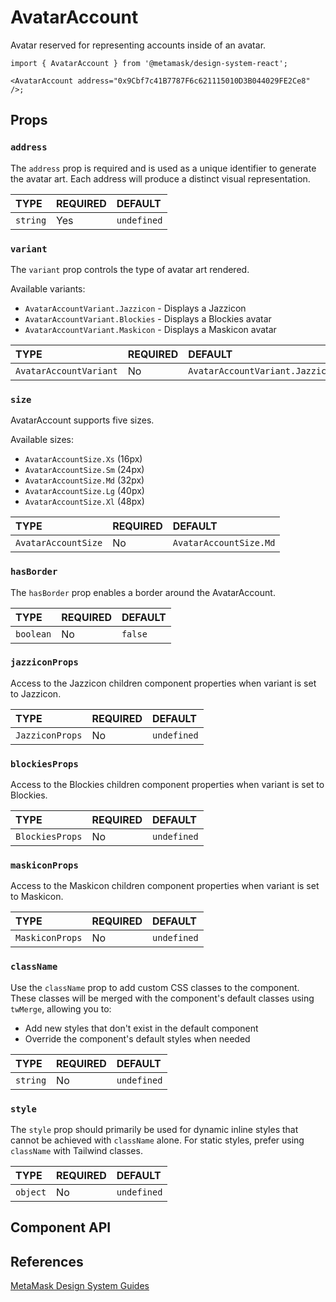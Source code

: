 

# AvatarAccount

Avatar reserved for representing accounts inside of an avatar.

```tsx
import { AvatarAccount } from '@metamask/design-system-react';

<AvatarAccount address="0x9Cbf7c41B7787F6c621115010D3B044029FE2Ce8" />;
```

<Canvas of={AvatarAccountStories.Default} />

## Props

### `address`

The `address` prop is required and is used as a unique identifier to generate the avatar art. Each address will produce a distinct visual representation.

<table>
  <thead>
    <tr>
      <th align="left">TYPE</th>
      <th align="left">REQUIRED</th>
      <th align="left">DEFAULT</th>
    </tr>
  </thead>
  <tbody>
    <tr>
      <td align="left">
        <code>string</code>
      </td>
      <td align="left">Yes</td>
      <td align="left">
        <code>undefined</code>
      </td>
    </tr>
  </tbody>
</table>

<Canvas of={AvatarAccountStories.Address} />

### `variant`

The `variant` prop controls the type of avatar art rendered.

Available variants:
- `AvatarAccountVariant.Jazzicon` - Displays a Jazzicon
- `AvatarAccountVariant.Blockies` - Displays a Blockies avatar
- `AvatarAccountVariant.Maskicon` - Displays a Maskicon avatar

<table>
  <thead>
    <tr>
      <th align="left">TYPE</th>
      <th align="left">REQUIRED</th>
      <th align="left">DEFAULT</th>
    </tr>
  </thead>
  <tbody>
    <tr>
      <td align="left">
        <code>AvatarAccountVariant</code>
      </td>
      <td align="left">No</td>
      <td align="left">
        <code>AvatarAccountVariant.Jazzicon</code>
      </td>
    </tr>
  </tbody>
</table>

<Canvas of={AvatarAccountStories.Variant} />

### `size`

AvatarAccount supports five sizes.

Available sizes:
- `AvatarAccountSize.Xs` (16px)
- `AvatarAccountSize.Sm` (24px)
- `AvatarAccountSize.Md` (32px)
- `AvatarAccountSize.Lg` (40px)
- `AvatarAccountSize.Xl` (48px)

<table>
  <thead>
    <tr>
      <th align="left">TYPE</th>
      <th align="left">REQUIRED</th>
      <th align="left">DEFAULT</th>
    </tr>
  </thead>
  <tbody>
    <tr>
      <td align="left">
        <code>AvatarAccountSize</code>
      </td>
      <td align="left">No</td>
      <td align="left">
        <code>AvatarAccountSize.Md</code>
      </td>
    </tr>
  </tbody>
</table>

<Canvas of={AvatarAccountStories.Size} />

### `hasBorder`

The `hasBorder` prop enables a border around the AvatarAccount.

<table>
  <thead>
    <tr>
      <th align="left">TYPE</th>
      <th align="left">REQUIRED</th>
      <th align="left">DEFAULT</th>
    </tr>
  </thead>
  <tbody>
    <tr>
      <td align="left">
        <code>boolean</code>
      </td>
      <td align="left">No</td>
      <td align="left">
        <code>false</code>
      </td>
    </tr>
  </tbody>
</table>

<Canvas of={AvatarAccountStories.HasBorder} />

### `jazziconProps`

Access to the Jazzicon children component properties when variant is set to Jazzicon.

<table>
  <thead>
    <tr>
      <th align="left">TYPE</th>
      <th align="left">REQUIRED</th>
      <th align="left">DEFAULT</th>
    </tr>
  </thead>
  <tbody>
    <tr>
      <td align="left">
        <code>JazziconProps</code>
      </td>
      <td align="left">No</td>
      <td align="left">
        <code>undefined</code>
      </td>
    </tr>
  </tbody>
</table>

### `blockiesProps`

Access to the Blockies children component properties when variant is set to Blockies.

<table>
  <thead>
    <tr>
      <th align="left">TYPE</th>
      <th align="left">REQUIRED</th>
      <th align="left">DEFAULT</th>
    </tr>
  </thead>
  <tbody>
    <tr>
      <td align="left">
        <code>BlockiesProps</code>
      </td>
      <td align="left">No</td>
      <td align="left">
        <code>undefined</code>
      </td>
    </tr>
  </tbody>
</table>

### `maskiconProps`

Access to the Maskicon children component properties when variant is set to Maskicon.

<table>
  <thead>
    <tr>
      <th align="left">TYPE</th>
      <th align="left">REQUIRED</th>
      <th align="left">DEFAULT</th>
    </tr>
  </thead>
  <tbody>
    <tr>
      <td align="left">
        <code>MaskiconProps</code>
      </td>
      <td align="left">No</td>
      <td align="left">
        <code>undefined</code>
      </td>
    </tr>
  </tbody>
</table>

### `className`

Use the `className` prop to add custom CSS classes to the component. These classes will be merged with the component's default classes using `twMerge`, allowing you to:

- Add new styles that don't exist in the default component
- Override the component's default styles when needed

<table>
  <thead>
    <tr>
      <th align="left">TYPE</th>
      <th align="left">REQUIRED</th>
      <th align="left">DEFAULT</th>
    </tr>
  </thead>
  <tbody>
    <tr>
      <td align="left">
        <code>string</code>
      </td>
      <td align="left">No</td>
      <td align="left">
        <code>undefined</code>
      </td>
    </tr>
  </tbody>
</table>

### `style`

The `style` prop should primarily be used for dynamic inline styles that cannot be achieved with `className` alone. For static styles, prefer using `className` with Tailwind classes.

<table>
  <thead>
    <tr>
      <th align="left">TYPE</th>
      <th align="left">REQUIRED</th>
      <th align="left">DEFAULT</th>
    </tr>
  </thead>
  <tbody>
    <tr>
      <td align="left">
        <code>object</code>
      </td>
      <td align="left">No</td>
      <td align="left">
        <code>undefined</code>
      </td>
    </tr>
  </tbody>
</table>

## Component API

<Controls of={AvatarAccountStories.Default} />

## References

[MetaMask Design System Guides](https://www.notion.so/MetaMask-Design-System-Guides-Design-f86ecc914d6b4eb6873a122b83c12940)
